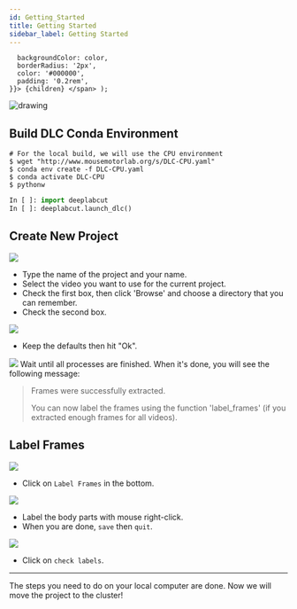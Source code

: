 ```yaml
---
id: Getting_Started
title: Getting Started
sidebar_label: Getting Started
---
```


      backgroundColor: color,
      borderRadius: '2px',
      color: '#000000',
      padding: '0.2rem',
    }}> {children} </span> );

<img src="https://i.ibb.co/L0KB1G0/03661e83db9c.png" alt="drawing"/>


## Build DLC Conda Environment

```shell
# For the local build, we will use the CPU environment
$ wget "http://www.mousemotorlab.org/s/DLC-CPU.yaml"
$ conda env create -f DLC-CPU.yaml
$ conda activate DLC-CPU
$ pythonw
```

```python
In [ ]: import deeplabcut
In [ ]: deeplabcut.launch_dlc()
```

## Create New Project

![](https://i.ibb.co/WfgkVV2/712bdb7d6882.png)

- Type the name of the project and your name.
- Select the video you want to use for the current project.
- Check the first box, then click 'Browse' and choose a directory that you can remember.
- Check the second box.

![](https://i.ibb.co/2nycs1B/9df618f6dbff.png)

- Keep the defaults then hit "Ok".

![](https://i.ibb.co/wrFDjJ8/8528c491a949.png)
Wait until all processes are finished.  When it's done, you will see the following message:

> Frames were successfully extracted.
>
> You can now label the frames using the function 'label_frames' (if you extracted enough frames for all videos).

## Label Frames

![](https://i.ibb.co/y41bsBB/29fe1bd90610.png)

- Click on `Label Frames` in the bottom.

![](https://i.ibb.co/rsp2vwG/593f8d070614.png)

- Label the body parts with mouse right-click.
- When you are done, `save` then `quit`.

![](https://i.ibb.co/y41bsBB/29fe1bd90610.png)

- Click on `check labels`.

---

The steps you need to do on your local computer are done.  Now we will move the project to the cluster!
